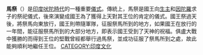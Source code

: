 '''馬祭'''（{{lang-sa|अश्वमेध }}）是[[印度|印度]][[吠陀時代|吠陀時代]]的一種重要[[儀式|儀式]]。傳統上，馬祭是國王向[[生主|生主]]和[[因陀羅|因陀羅]]求子的祭祀儀式，後來演變成國王為了獲得上天對其王位的肯定的儀式。國王祭過天後，將祭馬向東放行，國王則帶隨軍隊，征服祭馬所到的地方，如果國王在放行的一年間，能征服祭馬所到的大部分地方，即表示國王受到了天神的祝福。俱盧大戰中獲勝的而得到王位的堅戰曾經都舉行過馬祭，並成功征服了祭馬所到之處，故此能夠順利地繼任王位。
{{印度神話}}
{{hindu-myth-stub}}
[[CATEGORY:印度文化|CATEGORY:印度文化]]